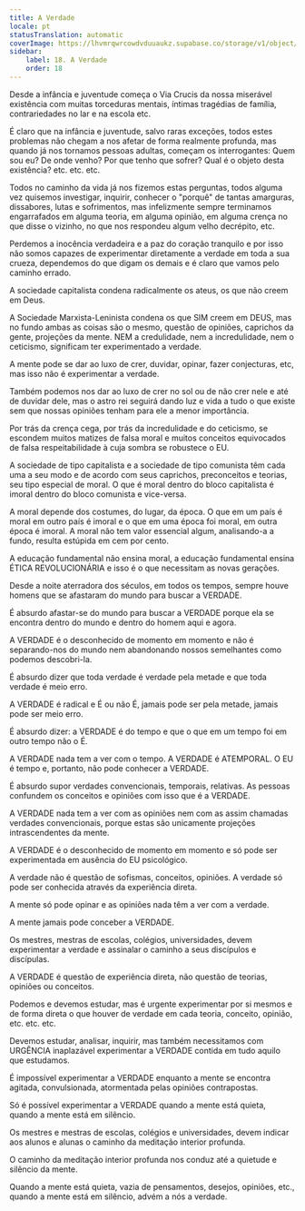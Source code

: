 ```yaml
---
title: A Verdade
locale: pt
statusTranslation: automatic
coverImage: https://lhvmrqwrcowdvduuaukz.supabase.co/storage/v1/object/public/strapi-uploads/small_cover-educacion-fundamental.webp-2d51a7828a2b1309555be27f7e2a61a0.webp
sidebar:
    label: 18. A Verdade
    order: 18
---
```

Desde a infância e juventude começa o Via Crucis da nossa miserável existência com muitas torceduras mentais, íntimas tragédias de família, contrariedades no lar e na escola etc.

É claro que na infância e juventude, salvo raras exceções, todos estes problemas não chegam a nos afetar de forma realmente profunda, mas quando já nos tornamos pessoas adultas, começam os interrogantes: Quem sou eu? De onde venho? Por que tenho que sofrer? Qual é o objeto desta existência? etc. etc. etc.

Todos no caminho da vida já nos fizemos estas perguntas, todos alguma vez quisemos investigar, inquirir, conhecer o "porquê" de tantas amarguras, dissabores, lutas e sofrimentos, mas infelizmente sempre terminamos engarrafados em alguma teoria, em alguma opinião, em alguma crença no que disse o vizinho, no que nos respondeu algum velho decrépito, etc.

Perdemos a inocência verdadeira e a paz do coração tranquilo e por isso não somos capazes de experimentar diretamente a verdade em toda a sua crueza, dependemos do que digam os demais e é claro que vamos pelo caminho errado.

A sociedade capitalista condena radicalmente os ateus, os que não creem em Deus.

A Sociedade Marxista-Leninista condena os que SIM creem em DEUS, mas no fundo ambas as coisas são o mesmo, questão de opiniões, caprichos da gente, projeções da mente. NEM a credulidade, nem a incredulidade, nem o ceticismo, significam ter experimentado a verdade.

A mente pode se dar ao luxo de crer, duvidar, opinar, fazer conjecturas, etc, mas isso não é experimentar a verdade.

Também podemos nos dar ao luxo de crer no sol ou de não crer nele e até de duvidar dele, mas o astro rei seguirá dando luz e vida a tudo o que existe sem que nossas opiniões tenham para ele a menor importância.

Por trás da crença cega, por trás da incredulidade e do ceticismo, se escondem muitos matizes de falsa moral e muitos conceitos equivocados de falsa respeitabilidade à cuja sombra se robustece o EU.

A sociedade de tipo capitalista e a sociedade de tipo comunista têm cada uma a seu modo e de acordo com seus caprichos, preconceitos e teorias, seu tipo especial de moral. O que é moral dentro do bloco capitalista é imoral dentro do bloco comunista e vice-versa.

A moral depende dos costumes, do lugar, da época. O que em um país é moral em outro país é imoral e o que em uma época foi moral, em outra época é imoral. A moral não tem valor essencial algum, analisando-a a fundo, resulta estúpida em cem por cento.

A educação fundamental não ensina moral, a educação fundamental ensina ÉTICA REVOLUCIONÁRIA e isso é o que necessitam as novas gerações.

Desde a noite aterradora dos séculos, em todos os tempos, sempre houve homens que se afastaram do mundo para buscar a VERDADE.

É absurdo afastar-se do mundo para buscar a VERDADE porque ela se encontra dentro do mundo e dentro do homem aqui e agora.

A VERDADE é o desconhecido de momento em momento e não é separando-nos do mundo nem abandonando nossos semelhantes como podemos descobri-la.

É absurdo dizer que toda verdade é verdade pela metade e que toda verdade é meio erro.

A VERDADE é radical e É ou não É, jamais pode ser pela metade, jamais pode ser meio erro.

É absurdo dizer: a VERDADE é do tempo e que o que em um tempo foi em outro tempo não o É.

A VERDADE nada tem a ver com o tempo. A VERDADE é ATEMPORAL. O EU é tempo e, portanto, não pode conhecer a VERDADE.

É absurdo supor verdades convencionais, temporais, relativas. As pessoas confundem os conceitos e opiniões com isso que é a VERDADE.

A VERDADE nada tem a ver com as opiniões nem com as assim chamadas verdades convencionais, porque estas são unicamente projeções intrascendentes da mente.

A VERDADE é o desconhecido de momento em momento e só pode ser experimentada em ausência do EU psicológico.

A verdade não é questão de sofismas, conceitos, opiniões. A verdade só pode ser conhecida através da experiência direta.

A mente só pode opinar e as opiniões nada têm a ver com a verdade.

A mente jamais pode conceber a VERDADE.

Os mestres, mestras de escolas, colégios, universidades, devem experimentar a verdade e assinalar o caminho a seus discípulos e discípulas.

A VERDADE é questão de experiência direta, não questão de teorias, opiniões ou conceitos.

Podemos e devemos estudar, mas é urgente experimentar por si mesmos e de forma direta o que houver de verdade em cada teoria, conceito, opinião, etc. etc. etc.

Devemos estudar, analisar, inquirir, mas também necessitamos com URGÊNCIA inaplazável experimentar a VERDADE contida em tudo aquilo que estudamos.

É impossível experimentar a VERDADE enquanto a mente se encontra agitada, convulsionada, atormentada pelas opiniões contrapostas.

Só é possível experimentar a VERDADE quando a mente está quieta, quando a mente está em silêncio.

Os mestres e mestras de escolas, colégios e universidades, devem indicar aos alunos e alunas o caminho da meditação interior profunda.

O caminho da meditação interior profunda nos conduz até a quietude e silêncio da mente.

Quando a mente está quieta, vazia de pensamentos, desejos, opiniões, etc., quando a mente está em silêncio, advém a nós a verdade.

